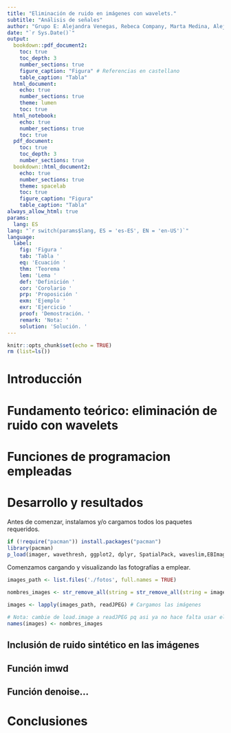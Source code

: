 ```yaml
---
title: "Eliminación de ruido en imágenes con wavelets."
subtitle: "Análisis de señales"
author: "Grupo E: Alejandra Venegas, Rebeca Company, Marta Medina, Alejandro Cornelio y Ilia Zhigarev."
date: "`r Sys.Date()`"
output:
  bookdown::pdf_document2:
    toc: true
    toc_depth: 3
    number_sections: true
    figure_caption: "Figura" # Referencias en castellano
    table_caption: "Tabla"
  html_document:
    echo: true
    number_sections: true
    theme: lumen
    toc: true
  html_notebook:
    echo: true
    number_sections: true
    toc: true
  pdf_document:
    toc: true
    toc_depth: 3
    number_sections: true
  bookdown::html_document2:
    echo: true
    number_sections: true
    theme: spacelab
    toc: true
    figure_caption: "Figura"
    table_caption: "Tabla"
always_allow_html: true
params:
  lang: ES
lang: "`r switch(params$lang, ES = 'es-ES', EN = 'en-US')`"
language:
  label:
    fig: 'Figura '
    tab: 'Tabla '
    eq: 'Ecuación '
    thm: 'Teorema '
    lem: 'Lema '
    def: 'Definición '
    cor: 'Corolario '
    prp: 'Proposición '
    exm: 'Ejemplo '
    exr: 'Ejercicio '
    proof: 'Demostración. '
    remark: 'Nota: '
    solution: 'Solución. '
---
```


```r
knitr::opts_chunk$set(echo = TRUE)
rm (list=ls())
```

# Introducción

# Fundamento teórico: eliminación de ruido con wavelets

# Funciones de programacion empleadas

# Desarrollo y resultados

Antes de comenzar, instalamos y/o cargamos todos los paquetes requeridos.
```r
if (!require("pacman")) install.packages("pacman")
library(pacman)
p_load(imager, wavethresh, ggplot2, dplyr, SpatialPack, waveslim,EBImage, stringr, jpeg )
```

Comenzamos cargando y visualizando las fotografías a emplear.
```r
images_path <- list.files('./fotos', full.names = TRUE)

nombres_images <- str_remove_all(string = str_remove_all(string = images_path, pattern= './fotos/'), pattern='\\.JPG|\\.jpg')

images <- lapply(images_path, readJPEG) # Cargamos las imágenes

# Nota: cambie de load.image a readJPEG pq asi ya no hace falta usar el drop para quitar lo de cimg, sale bien directamente
names(images) <- nombres_images
```

## Inclusión de ruido sintético en las imágenes

## Función imwd

## Función denoise...

# Conclusiones
